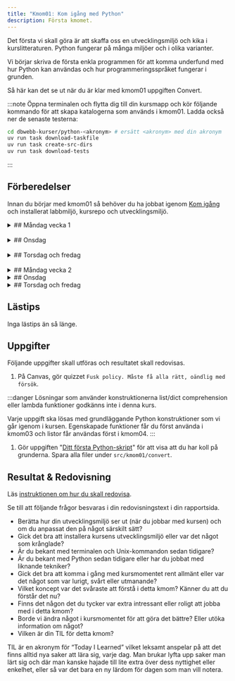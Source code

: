 ```yaml
---
title: "Kmom01: Kom igång med Python" 
description: Första kmomet.
---
```



Det första vi skall göra är att skaffa oss en utvecklingsmiljö och kika i kurslitteraturen. Python fungerar på många miljöer och i olika varianter.

Vi börjar skriva de första enkla programmen för att komma underfund med hur Python kan användas och hur programmeringsspråket fungerar i grunden.

Så här kan det se ut när du är klar med kmom01 uppgiften Convert.


<YouTube
    id="WG5OTNbyj3o"
    title="Exempel på hur det kan se ut när du är klar med kmom01 uppgiften Convert."
/>


:::note
Öppna terminalen och flytta dig till din kursmapp och kör följande kommando för att skapa katalogerna som används i kmom01. Ladda också ner de senaste testerna:

```bash
cd dbwebb-kurser/python-<akronym> # ersätt <akronym> med din akronym
uv run task download-taskfile
uv run task create-src-dirs
uv run task download-tests
```
:::


## Förberedelser
Innan du börjar med kmom01 så behöver du ha jobbat igenom [Kom igång](../) och installerat labbmiljö, kursrepo och utvecklingsmiljö.
<br/>




<details>
<summary>
## Måndag vecka 1
</summary>

:::tip
När du ska jobba med kursen är det lättast om du öppnar VSCode från terminalen innan du börjar jobba.

```bash
cd dbwebb-kurser/python-<din akronym>
code .
```

Använd `practice` mappen i kmom01 katalogen för att skriva övningskod.
:::

### Intro till programmering

Vi börjar med att kika på vad programmering är och hur det fungerar. Vi kommer att jobba med Python som är ett av de mest populära programmeringsspråken idag. Python används inom många områden, allt från webbutveckling till datavetenskap och maskininlärning.
{/* <Steps> */}

#### Att göra
Som en generell introduktion till programming och vissa av de tekniker och konstruktioner vi går igenom, kolla på följande video från Harvards CS50 kurs.
<YouTube
    id="qDbsiVWA2Ag" 
/>



### Intro till Python

Efter att ha kollat på videon ovan har du fått en allmän orientering om programmering och vad det handlar om. Nu är det dags att börja med Python.

I kursen kommer vi använda boken [Python for Everybody: Exploring data in Python3](../../laromaterial/böcker/).

Boken kommer inte passa allas lärandestil eller så förklaras sakerna inte på det sättet att du förstår det. Det är helt okej. Det finns många andra resurser och böcker som du kan använda för att lära dig Python. Det är OK att använda andra resurser och böcker. Det viktiga är att du hittar något som passar dig och din lärande stil. 

:::tip
När du läser boken så är det viktigt att ha en terminal öppen och köra koden i boken parallellt. Det är ett bra sätt att lära sig och förstå hur Python fungerar. Att **endast** läsa boken utan att köra koden är inte tillräckligt. Det är viktigt att du kör koden och testar den själva så du förstår den.
:::


En viktig del av programmering är att läsa dokumentation. Du kommer att behöva läsa dokumentation för att förstå hur olika funktioner och moduler fungerar. Det är en viktig del av programmering och något du kommer att göra mycket av i framtiden.

[Pythons dokumentation](https://docs.python.org/3/reference/index.html) är tyvärr rätt rörig som nybörjare. De två viktigaste delarna är: 
    * [Python Standard Library](https://docs.python.org/3/library/index.html) som beskriver de olika modulerna och deras funktioner.
    * [Python Language Reference](https://docs.python.org/3/reference/index.html) som beskriver språket och dess syntax.


#### Att göra

<Steps>
1. Läs och jobba igenom följande kapitel i boken (alternativt kolla på videorna):
    * Ch1 Why should you learn to write programs?
    * Ch2 Variables, expressions and statements

    :::tip
    Det räcker inte med att bara läsa. Du är klar med boken när du förstår vad som står i den och kan köra koden själv. Utforska och experimentera med koden. Gör övningarna i boken. Testa ändra saker och se vad som händer. Det är så du lär dig.
    :::

1. Mer material om variabler, datatyper, input och output. En del repitition från boken och en del nytt.
    - Jobba igenom artikeln "[Introduktion till variabler och datatyper](../../laromaterial/övning/introduktion-variabler-datatyper)"


1. För att bekanta dig med Pythons dokumentation, kika i [Python Standard Library](https://docs.python.org/3/library/index.html). **Spendera inte mer än 60 minuter på detta.**
    - Läs om [Built-in Functions](https://docs.python.org/3/library/functions.html) och [Built-in Constants](https://docs.python.org/3/library/constants.html). Läs **inte** igenom alla funktioner utan kolla på de som verkar intressanta och relevanta för det du jobbar med T.ex. `input()`, `len()`, `bool()`, `int()` och `isinstance()`. Det är bra att ha en översikt över vad som finns i språket och vad som går att göra.
    - Läs också om datatypen [Text Sequence Type — str](https://docs.python.org/3/library/stdtypes.html#text-sequence-type-str)

</Steps>


</details>
<br/>




<details>
<summary>
## Onsdag
</summary>
Jobba igenom [seminarium kmom01 vecka 1](/website/laromaterial/seminarium/kmom011). Det görs på onsdagens lektion.
</details>
<br/>





<details>
<summary>
## Torsdag och fredag
</summary>


### Att göra
<Steps>

1. Kolla på [Study Less Study Smart](https://www.youtube.com/watch?v=IlU-zDU6aQ0), 60 min video hur man studerar effektivt. Om ni känner att den är för lång kan ni kolla på [Study Less Study Smart: A 6-Minute Summary](https://www.youtube.com/watch?v=23Xqu0jXlfs).

1. Lär dig jobba i repot och lös en exempel uppgift för att lära dig om tester och validering, "[Testning, validering och jobba med kursrepot](../../laromaterial/övning/jobba-i-kursen)".

1. Hur du hanterar långa rader med kod och valideringsfelet "Line too long".
    - Jobba igenom artikeln/övningen "[Radbrytning i Python](../../laromaterial/instruktion/radbrytning)"

1. På Canvas, svara på quizzet `kmom01 quiz`. Det är inte obligatoriskt men ett bra sätt för dig att kolla om du har hängt med så här långt.
</Steps>

### Öva

Nu har du jobbat igenom det förbereda materialet för veckan. Förhoppningsvis har du inte använt upp alla 20h än. Använd resten av tiden till att öva på det du har lärt dig.
- Utforska själv, experimentera och lek med koden. Gör ett antagande om hur kod/python fungera, skriv en liten kodsnutt för att testa ditt antagande och se om det stämmer.
- Om du vill använda dig av AI, kan du här läsa om hur du gör det på bästa sätt i kursen.
    - Läs "[Använda AI som stöd i dina studier](../../studieguide/använd-ai)"
    - Fundera nu på vad du har svårt att förstå med programmeringen och vill bli bättre på. Använd AI för att generera övningsuppgifter som du kan träna på. När du stöter på problem i din kod eller något du inte förstår, be AI att generera ny uppgift med liknande fel/problem.
- Använd en webbtjänst för att hitta övningsuppgifter. Om du vill jobba med avancerad programmering på företag som Google, Facebook, Amazon, Microsoft, etc. efter dina studier så är dessa webbtjänster bra att träna på. De har ofta samma typ av uppgifter som du kan få på anställningsintervjuer.
    - [Exercism](https://exercism.org/tracks/python)
    - [LeetCode](https://leetcode.com/)
    - [HackerRank](https://www.hackerrank.com/domains/python)
    - [Codewars](https://www.codewars.com/)
    - [CheckIO](https://py.checkio.org/)

</details>
<br/>






<details>
<summary>
## Måndag vecka 2
</summary>

### Villkor och if-satser

Koden du har skrivit än så länge har bara exekverats uppifrån och ner och användaren har inte kunnat göra några val. Programmen har inte kunnat reagera på olika indata eller situationer. Det är dags att ändra på det. I detta moment kommer vi att gå igenom villkor och if-satser. Det är en grundläggande del av programmering och något du kommer att använda mycket i framtiden.

#### Att göra

<Steps>
1. Läs och jobba igenom följande kapitel i boken (alternativt kolla på videorna):
    * Ch3 Conditional execution
    :::tip
    Det räcker inte med att bara läsa. Du är klar med boken när du förstår vad som står i den och kan köra koden själv. Utforska och experimentera med koden. Gör övningarna i boken. Testa ändra saker och se vad som händer. Det är så du lär dig.
    :::

1. Mer material om jämförelse och villkor. En del repetition från boken och en del nytt.

    Exempel på alternativt material om boken inte var tillräcklig:
    - Jobba igenom artikeln/övningen "[Jämförelseoperatorer och booleska värden](../../laromaterial/övning/booleans-och-jamforelseoperatorer)"
    - Jobba igenom artikeln/övningen "[Villkor](../../laromaterial/övning/villkor)"

1.  Kolla på bilden [My code isn’t working](/website/img/code_not_working.jpg). Spara bilden för att underlätta när saker går fel.

1. Jobba igenom labben [lab_01](../../laromaterial/lab/lab_01) som ger dig möjlighet att träna på det du har lärt dig i kmom01.
</Steps>

</details>


<details>
<summary>
## Onsdag
</summary>
Frågor till seminarium. Kommer snart.

</details>




<details>
<summary>
## Torsdag och fredag
</summary>

Nu finns det inte med material för att lära sig kursmomentets koncept. Nu är det bara kvar att lösa uppgiften.

### Att göra
<Steps>
1. Lös uppgifterna under [Uppgifter](#uppgifter).
</Steps>

</details>



## Lästips

Inga lästips än så länge.


## Uppgifter

Följande uppgifter skall utföras och resultatet skall redovisas.

1. På Canvas, gör quizzet `Fusk policy. Måste få alla rätt, oändlig med försök`.

:::danger
Lösningar som använder konstruktionerna list/dict comprehension eller lambda funktioner godkänns inte i denna kurs.

Varje uppgift ska lösas med grundläggande Python konstruktioner som vi går igenom i kursen. Egenskapade funktioner får du först använda i kmom03 och listor får användas först i kmom04.
:::
1. Gör uppgiften "[Ditt första Python-skript](/website/laromaterial/uppgift/convert)" för att visa att du har koll på grunderna. Spara alla filer under `src/kmom01/convert`.



## Resultat & Redovisning
Läs [instruktionen om hur du skall redovisa](/website/laromaterial/instruktion/resultat-och-redovisning).

Se till att följande frågor besvaras i din redovisningstext i din rapportsida.

- Berätta hur din utvecklingsmiljö ser ut (när du jobbar med kursen) och om du anpassat den på något särskilt sätt?
- Gick det bra att installera kursens utvecklingsmiljö eller var det något som krånglade?
- Är du bekant med terminalen och Unix-kommandon sedan tidigare?
- Är du bekant med Python sedan tidigare eller har du jobbat med liknande tekniker?
- Gick det bra att komma i gång med kursmomentet rent allmänt eller var det något som var lurigt, svårt eller utmanande?
- Vilket koncept var det svåraste att förstå i detta kmom? Känner du att du förstår det nu?
- Finns det någon det du tycker var extra intressant eller roligt att jobba med i detta kmom?
- Borde vi ändra något i kursmomentet för att göra det bättre? Eller utöka information om något?
- Vilken är din TIL för detta kmom?

TIL är en akronym för “Today I Learned” vilket leksamt anspelar på att det finns alltid nya saker att lära sig, varje dag. Man brukar lyfta upp saker man lärt sig och där man kanske hajade till lite extra över dess nyttighet eller enkelhet, eller så var det bara en ny lärdom för dagen som man vill notera.
